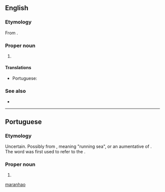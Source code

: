 ==English==
===Etymology===
From {{etyl|pt|en}} {{m|pt|Maranhão}}.

===Proper noun===
{{en-proper noun}}

# {{place:Brazil/state|en|capital=São Luís|region=Northeast Region}}

====Translations====
{{trans-top|state in north-eastern Brazil}}
* Portuguese: {{t+|pt|Maranhão|m}}
{{trans-mid}}
{{trans-bottom}}

===See also===
* {{projectlink|wikipedia}}

[[Category:English terms spelled with Ã|maranhao]]

----

==Portuguese==
===Etymology===
Uncertain. Possibly from {{etyl|tpw|pt}}, meaning "running sea", or an aumentative of {{m|pt|mar||sea}}. The word was first used to refer to the {{w|Amazon River}}.

===Proper noun===
{{pt-proper noun}}

# {{place:Brazil/state|pt|capital=São Luís|region=Northeast Region}}